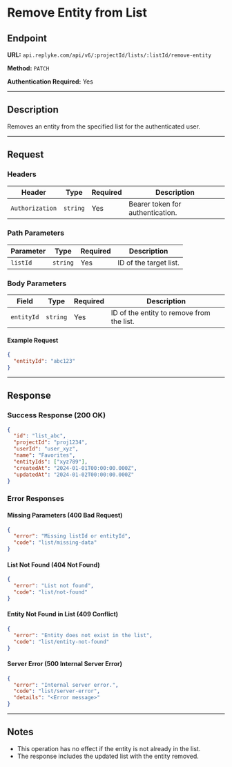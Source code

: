 # Remove Entity from List

## Endpoint

**URL:** `api.replyke.com/api/v6/:projectId/lists/:listId/remove-entity`

**Method:** `PATCH`

**Authentication Required:** Yes

---

## Description

Removes an entity from the specified list for the authenticated user.

---

## Request

### Headers

| Header          | Type     | Required | Description                      |
| --------------- | -------- | -------- | -------------------------------- |
| `Authorization` | `string` | Yes      | Bearer token for authentication. |

### Path Parameters

| Parameter | Type     | Required | Description            |
| --------- | -------- | -------- | ---------------------- |
| `listId`  | `string` | Yes      | ID of the target list. |

### Body Parameters

| Field      | Type     | Required | Description                               |
| ---------- | -------- | -------- | ----------------------------------------- |
| `entityId` | `string` | Yes      | ID of the entity to remove from the list. |

#### Example Request

```json
{
  "entityId": "abc123"
}
```

---

## Response

### Success Response (200 OK)

```json
{
  "id": "list_abc",
  "projectId": "proj1234",
  "userId": "user_xyz",
  "name": "Favorites",
  "entityIds": ["xyz789"],
  "createdAt": "2024-01-01T00:00:00.000Z",
  "updatedAt": "2024-01-02T00:00:00.000Z"
}
```

### Error Responses

#### Missing Parameters (400 Bad Request)

```json
{
  "error": "Missing listId or entityId",
  "code": "list/missing-data"
}
```

#### List Not Found (404 Not Found)

```json
{
  "error": "List not found",
  "code": "list/not-found"
}
```

#### Entity Not Found in List (409 Conflict)

```json
{
  "error": "Entity does not exist in the list",
  "code": "list/entity-not-found"
}
```

#### Server Error (500 Internal Server Error)

```json
{
  "error": "Internal server error.",
  "code": "list/server-error",
  "details": "<Error message>"
}
```

---

## Notes

- This operation has no effect if the entity is not already in the list.
- The response includes the updated list with the entity removed.
